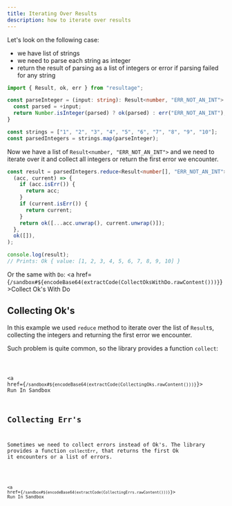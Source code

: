```yaml
---
title: Iterating Over Results
description: how to iterate over results
---
```



Let's look on the following case:

- we have list of strings
- we need to parse each string as integer
- return the result of parsing as a list of integers or error if parsing failed for any string

```typescript
import { Result, ok, err } from "resultage";

const parseInteger = (input: string): Result<number, "ERR_NOT_AN_INT"> => {
  const parsed = +input;
  return Number.isInteger(parsed) ? ok(parsed) : err("ERR_NOT_AN_INT");
}

const strings = ["1", "2", "3", "4", "5", "6", "7", "8", "9", "10"];
const parsedIntegers = strings.map(parseInteger);
```

Now we have a list of `Result<number, "ERR_NOT_AN_INT">` and we need to iterate
over it and collect all integers or return the first error we encounter.

```typescript
const result = parsedIntegers.reduce<Result<number[], "ERR_NOT_AN_INT">>(
  (acc, current) => {
    if (acc.isErr()) {
      return acc;
    }
    if (current.isErr()) {
      return current;
    }
    return ok([...acc.unwrap(), current.unwrap()]);
  },
  ok([]),
);

console.log(result);
// Prints: Ok { value: [1, 2, 3, 4, 5, 6, 7, 8, 9, 10] }
```

Or the same with `Do`: <a href={`/sandbox#${encodeBase64(extractCode(CollectOksWithDo.rawContent()))}`}>Collect Ok's With Do</a>

## Collecting Ok's

In this example we used `reduce` method to iterate over the list of `Result`s,
collecting the integers and returning the first error we encounter.

Such problem is quite common, so the library provides a function `collect`:

<Code code={extractCode(CollectingOks.rawContent())} lang="typescript" />

<a href={`/sandbox#${encodeBase64(extractCode(CollectingOks.rawContent()))}`}>
  Run In Sandbox
</a>

## Collecting Err's

Sometimes we need to collect errors instead of Ok's. The library provides a
function `collectErr`, that returns the first Ok it encounters or a list of
errors.

<Code code={extractCode(CollectingErrs.rawContent())} lang="typescript" />

<a href={`/sandbox#${encodeBase64(extractCode(CollectingErrs.rawContent()))}`}>
  Run In Sandbox
</a>

